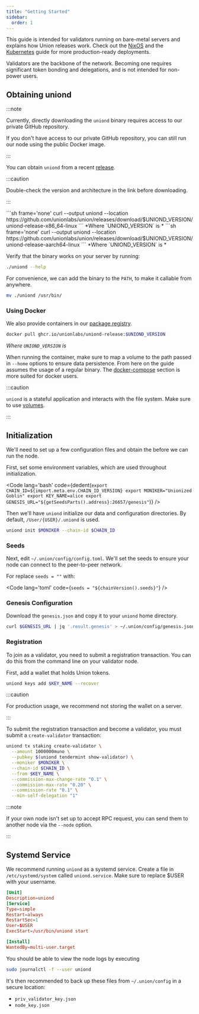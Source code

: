 ```yaml
---
title: "Getting Started"
sidebar:
  order: 1
---
```



This guide is intended for validators running on bare-metal servers and explains how Union releases work. Check out the [NixOS](/docs/infrastructure/node-operators/nixos/) and the [Kubernetes](/docs/infrastructure/node-operators/kubernetes/) guide for more production-ready deployments.

Validators are the backbone of the network. Becoming one requires significant token bonding and delegations, and is not intended for non-power users.

## Obtaining uniond

:::note

Currently, directly downloading the `uniond` binary requires access to our private GitHub repository.

If you don't have access to our private GitHub repository, you can still run our node using the public Docker image.

:::

You can obtain `uniond` from a recent [release](https://github.com/unionlabs/union/releases/latest).

:::caution

Double-check the version and architecture in the link before downloading.

:::

<Tabs>
  <TabItem label='x86_64-linux'>
    ```sh frame='none'
    curl --output uniond --location https://github.com/unionlabs/union/releases/download/$UNIOND_VERSION/uniond-release-x86_64-linux
    ```
    *Where `UNIOND_VERSION` is <FunctionResult result={chainVersion().current} />*

  </TabItem>
  <TabItem label='aarch64-linux'>
    ```sh frame='none'
    curl --output uniond --location https://github.com/unionlabs/union/releases/download/$UNIOND_VERSION/uniond-release-aarch64-linux
    ```
    *Where `UNIOND_VERSION` is <FunctionResult result={chainVersion().current} />*

  </TabItem>
</Tabs>

Verify that the binary works on your server by running:

```sh frame="none"
./uniond --help
```

For convenience, we can add the binary to the `PATH`, to make it callable from anywhere.

```sh frame="none"
mv ./uniond /usr/bin/
```

### Using Docker

We also provide containers in our [package registry](https://github.com/orgs/unionlabs/packages/container/package/uniond-release).

```sh frame="none"
docker pull ghcr.io/unionlabs/uniond-release:$UNIOND_VERSION
```

_Where `UNIOND_VERSION` is <FunctionResult result={chainVersion().current} />_

When running the container, make sure to map a volume to the path passed in `--home` options to ensure data persistence. From here on the guide assumes the usage of a regular binary. The [docker-compose](/docs/infrastructure/node-operators/docker-compose/) section is more suited for docker users.

:::caution

`uniond` is a stateful application and interacts with the file system. Make sure to use [volumes](https://docs.docker.com/storage/volumes/).

:::

## Initialization

We'll need to set up a few configuration files and obtain the <DownloadFile filepath="/genesis.json" filename="genesis.json" /> before we can run the node.

First, set some environment variables, which are used throughout initialization.

<Code
  lang='bash'
  code={dedent(`
    export CHAIN_ID=${import.meta.env.CHAIN_ID_VERSION}
    export MONIKER="Unionized Goblin"
    export KEY_NAME=alice
    export GENESIS_URL="${getSeedsParts().address}:26657/genesis"
  `)}
/>


Then we'll have `uniond` initialize our data and configuration directories. By default, `/User/{USER}/.uniond` is used.

```sh frame="none"
uniond init $MONIKER --chain-id $CHAIN_ID
```

### Seeds

Next, edit `~/.union/config/config.toml`. We'll set the seeds to ensure your node can connect to the peer-to-peer network.

For <code><FunctionResult result={import.meta.env.CHAIN_ID_VERSION} /></code> replace `seeds = ""` with:

<Code
  lang='toml'
  code={`seeds = "${chainVersion().seeds}"`} 
/>


### Genesis Configuration

Download the `genesis.json` and copy it to your `uniond` home directory.

```sh frame="none"
curl $GENESIS_URL | jq '.result.genesis' > ~/.union/config/genesis.json
```

### Registration

To join as a validator, you need to submit a registration transaction. You can do this from the command line on your validator node.

First, add a wallet that holds Union tokens.

```sh frame="none"
uniond keys add $KEY_NAME --recover
```

:::caution

For production usage, we recommend not storing the wallet on a server.

:::

To submit the registration transaction and become a validator, you must submit a `create-validator` transaction:

```sh frame="none"
uniond tx staking create-validator \
  --amount 1000000muno \
  --pubkey $(uniond tendermint show-validator) \
  --moniker $MONIKER \
  --chain-id $CHAIN_ID \
  --from $KEY_NAME \
  --commission-max-change-rate "0.1" \
  --commission-max-rate "0.20" \
  --commission-rate "0.1" \
  --min-self-delegation "1"
```

:::note

If your own node isn't set up to accept RPC request, you can send them to another node via the `--node` option.

:::

## Systemd Service

We recommend running `uniond` as a systemd service. Create a file in `/etc/systemd/system` called `uniond.service`. Make sure to replace $USER with your username.

```toml frame="none"
[Unit]
Description=uniond
[Service]
Type=simple
Restart=always
RestartSec=1
User=$USER
ExecStart=/usr/bin/uniond start

[Install]
WantedBy=multi-user.target
```

You should be able to view the node logs by executing

```sh frame="none"
sudo journalctl -f --user uniond
```

It's then recommended to back up these files from `~/.union/config` in a secure location:

- `priv_validator_key.json`
- `node_key.json`
